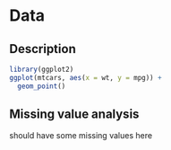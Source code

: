 # Data

## Description
```r
library(ggplot2)
ggplot(mtcars, aes(x = wt, y = mpg)) +
  geom_point()
```


## Missing value analysis
should have some missing values here
